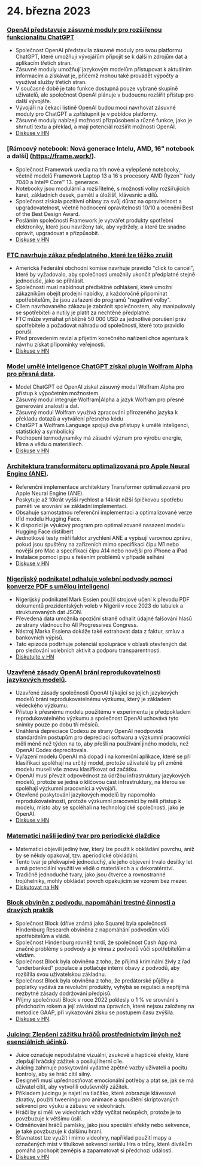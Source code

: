 

<CallToAction />

<Steps>

# 24. března 2023

### [OpenAI představuje zásuvné moduly pro rozšířenou funkcionalitu ChatGPT](https://openai.com/blog/chatgpt-plugins)

- Společnost OpenAI představila zásuvné moduly pro svou platformu ChatGPT, které umožňují vývojářům připojit se k dalším zdrojům dat a aplikacím třetích stran.
- Zásuvné moduly umožňují jazykovým modelům přistupovat k aktuálním informacím a získávat je, přičemž mohou také provádět výpočty a využívat služby třetích stran.
- V současné době je tato funkce dostupná pouze vybrané skupině uživatelů, ale společnost OpenAI plánuje v budoucnu rozšířit přístup pro další vývojáře.
- Vývojáři na čekací listině OpenAI budou moci navrhovat zásuvné moduly pro ChatGPT a zpřístupnit je v pobídce platformy.
- Zásuvné moduly nabízejí možnosti přizpůsobení a různé funkce, jako je shrnutí textu a překlad, a mají potenciál rozšířit možnosti OpenAI.
- [Diskuse v HN](http://news.ycombinator.com/item?id=35277677)

### [Rámcový notebook: Nová generace Intelu, AMD, 16" notebook a další] (https://frame.work/).

- Společnost Framework uvedla na trh nové a vylepšené notebooky, včetně modelů Framework Laptop 13 a 16 s procesory AMD Ryzen™ řady 7040 a Intel® Core™ 13. generace.
- Notebooky jsou modulární a rozšiřitelné, s možností volby rozšiřujících karet, základních desek, pamětí a úložišť, klávesnic a dílů.
- Společnost získala pozitivní ohlasy za svůj důraz na opravitelnost a upgradovatelnost, včetně hodnocení opravitelnosti 10/10 a ocenění Best of the Best Design Award.
- Posláním společnosti Framework je vytvářet produkty spotřební elektroniky, které jsou navrženy tak, aby vydržely, a které lze snadno opravit, upgradovat a přizpůsobit.
- [Diskuse v HN](http://news.ycombinator.com/item?id=35277660)

### [FTC navrhuje zákaz předplatného, které lze těžko zrušit](https://www.theverge.com/2023/3/23/23652373/ftc-click-to-cancel-subscription-service-dark-patterns-ban)

- Americká Federální obchodní komise navrhuje pravidlo "click to cancel", které by vyžadovalo, aby společnosti umožnily ukončit předplatné stejně jednoduše, jako se přihlásit.
- Společnosti musí nabídnout předběžné odhlášení, které umožní zákazníkům obejít prodejní nabídky, a každoročně připomínat spotřebitelům, že jsou zařazeni do programů "negativní volby".
- Cílem navrhovaného zákazu je zabránit společnostem, aby manipulovaly se spotřebiteli a nutily je platit za nechtěné předplatné.
- FTC může vymáhat přibližně 50 000 USD za jednotlivé porušení práv spotřebitele a požadovat náhradu od společností, které toto pravidlo poruší.
- Před provedením revizí a přijetím konečného nařízení chce agentura k návrhu získat připomínky veřejnosti.
- [Diskuse v HN](http://news.ycombinator.com/item?id=35274519)

### [Model umělé inteligence ChatGPT získal plugin Wolfram Alpha pro přesná data](https://writings.stephenwolfram.com/2023/03/chatgpt-gets-its-wolfram-superpowers/).

- Model ChatGPT od OpenAI získal zásuvný modul Wolfram Alpha pro přístup k výpočetním možnostem.
- Zásuvný modul integruje Wolfram|Alpha a jazyk Wolfram pro přesné generování znalostí a dat.
- Zásuvný modul Wolfram využívá zpracování přirozeného jazyka k překladu dotazů a vytváření přesného kódu
- ChatGPT a Wolfram Language spojují dva přístupy k umělé inteligenci, statistický a symbolický
- Pochopení termodynamiky má zásadní význam pro výrobu energie, klima a vědu o materiálech.
- [Diskuse v HN](http://news.ycombinator.com/item?id=35277925)

### [Architektura transformátoru optimalizovaná pro Apple Neural Engine (ANE)](https://github.com/apple/ml-ane-transformers).

- Referenční implementace architektury Transformer optimalizované pro Apple Neural Engine (ANE).
- Poskytuje až 10krát vyšší rychlost a 14krát nižší špičkovou spotřebu paměti ve srovnání se základní implementací.
- Obsahuje samostatnou referenční implementaci a optimalizované verze tříd modelu Hugging Face.
- K dispozici je výukový program pro optimalizované nasazení modelu Hugging Face distilbert
- Jednotkové testy měří faktor zrychlení ANE a vypisují varovnou zprávu, pokud jsou spuštěny na zařízeních mimo specifikaci čipu M1 nebo novější pro Mac a specifikaci čipu A14 nebo novější pro iPhone a iPad
- Instalace pomocí pipu s řešením problémů v případě selhání
- [Diskuse v HN](http://news.ycombinator.com/item?id=35282325)

### [Nigerijský podnikatel odhaluje volební podvody pomocí konverze PDF s umělou inteligencí](https://markessien.com/posts/drama_of_transcription/)

- Nigerijský podnikatel Mark Essien použil strojové učení k převodu PDF dokumentů prezidentských voleb v Nigérii v roce 2023 do tabulek a strukturovaných dat JSON.
- Převedená data umožnila opoziční straně odhalit údajné falšování hlasů ze strany vládnoucího All Progressives Congress.
- Nástroj Marka Essiena dokáže také extrahovat data z faktur, smluv a bankovních výpisů.
- Tato epizoda podtrhuje potenciál spolupráce v oblasti otevřených dat pro sledování volebních aktivit a podporu transparentnosti.
- [Diskutujte v HN](http://news.ycombinator.com/item?id=35272227)

### [Uzavřené zásady OpenAI brání reprodukovatelnosti jazykových modelů](https://aisnakeoil.substack.com/p/openais-policies-hinder-reproducible).

- Uzavřené zásady společnosti OpenAI týkající se jejich jazykových modelů brání reprodukovatelnému výzkumu, který je základem vědeckého výzkumu.
- Přístup k přesnému modelu použitému v experimentu je předpokladem reprodukovatelného výzkumu a společnost OpenAI uchovává tyto snímky pouze po dobu tří měsíců.
- Unáhlená depreciace Codexu ze strany OpenAI neodpovídá standardním postupům pro depreciaci softwaru a výzkumní pracovníci měli méně než týden na to, aby přešli na používání jiného modelu, než OpenAI Codex deprecitovala.
- Vyřazení modelu OpenAI má dopad i na komerční aplikace, které se při klasifikaci spoléhají na určitý model, protože uživatelé by při změně modelu museli vše znovu klasifikovat od začátku.
- OpenAI musí převzít odpovědnost za údržbu infrastruktury jazykových modelů, protože se jedná o klíčovou část infrastruktury, na kterou se spoléhají výzkumní pracovníci a vývojáři.
- Otevřené poskytování jazykových modelů by napomohlo reprodukovatelnosti, protože výzkumní pracovníci by měli přístup k modelu, místo aby se spoléhali na technologické společnosti, jako je OpenAI.
- [Diskuse v HN](http://news.ycombinator.com/item?id=35269304)

### [Matematici našli jediný tvar pro periodické dlaždice](https://www.newscientist.com/article/2365363-mathematicians-discover-shape-that-can-tile-a-wall-and-never-repeat/)

- Matematici objevili jediný tvar, který lze použít k obkládání povrchu, aniž by se někdy opakoval, tzv. aperiodické obkládání.
- Tento tvar je překvapivě jednoduchý, ale jeho objevení trvalo desítky let a má potenciální využití ve vědě o materiálech a v dekoratérství.
- Tradičně jednoduché tvary, jako jsou čtverce a rovnostranné trojúhelníky, mohly obkládat povrch opakujícím se vzorem bez mezer.
- [Diskutovat na HN](http://news.ycombinator.com/item?id=35273707)

### [Block obviněn z podvodu, napomáhání trestné činnosti a dravých praktik](https://hindenburgresearch.com/block/)

- Společnost Block (dříve známá jako Square) byla společností Hindenburg Research obviněna z napomáhání podvodům vůči spotřebitelům a vládě.
- Společnost Hindenburg rovněž tvrdí, že společnost Cash App má značné problémy s podvody a je vinna z podvodů vůči spotřebitelům a vládám.
- Společnost Block byla obviněna z toho, že přijímá kriminální živly z řad "underbanked" populace a potlačuje interní obavy z podvodů, aby rozšířila svou uživatelskou základnu.
- Společnost Block byla obviněna z toho, že predátorské půjčky a poplatky vydává za revoluční produkty, vyhýbá se regulaci a nepřijímá nezbytné zásady dodržování předpisů.
- Příjmy společnosti Block v roce 2022 poklesly o 1 % ve srovnání s předchozím rokem a její závislost na úpravách, které nejsou založeny na metodice GAAP, při vykazování zisku se postupem času zvýšila.
- [Diskuse v HN](http://news.ycombinator.com/item?id=35273782).

### [Juicing: Zlepšení zážitku hráčů prostřednictvím jiných než esenciálních účinků](https://garden.bradwoods.io/notes/design/juice).

- Juice označuje nepodstatné vizuální, zvukové a haptické efekty, které zlepšují hráčský zážitek a posilují herní cíle.
- Juicing zahrnuje poskytování vydatné zpětné vazby uživateli a pocitu kontroly, aby se hráč cítil silný.
- Designéři musí upřednostňovat emocionální potřeby a ptát se, jak se má uživatel cítit, aby vytvořili oduševnělý zážitek.
- Příkladem juicingu je najetí na tlačítko, které zobrazuje klávesové zkratky, použití tweeningu pro animace a spouštění skriptovaných sekvencí pro výuku a zábavu ve videohrách.
- Hráči by si měli ve videohrách vždy vyčítat neúspěch, protože je to povzbuzuje k většímu úsilí.
- Odměňování hráčů pamlsky, jako jsou speciální efekty nebo sekvence, je také povzbuzuje k dalšímu hraní.
- Šťavnatost lze využít i mimo videohry, například použití mapy a označených míst v titulkové sekvenci seriálu Hra o trůny, které divákům pomáhá pochopit zeměpis a zapamatovat si předchozí události.
- [Diskuse v HN](http://news.ycombinator.com/item?id=35273139)

</Steps>
